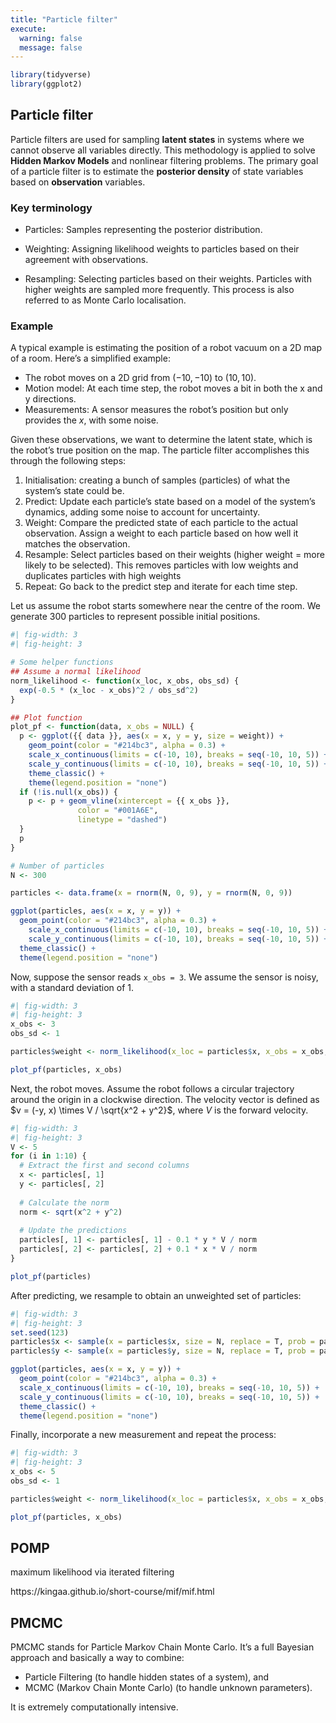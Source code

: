 ```yaml
---
title: "Particle filter"
execute: 
  warning: false
  message: false
---
```


```r
library(tidyverse)
library(ggplot2)
```

## Particle filter

Particle filters are used for sampling **latent states** in systems where we cannot observe all variables directly. This methodology is applied to solve **Hidden Markov Models** and nonlinear filtering problems. The primary goal of a particle filter is to estimate the **posterior density** of state variables based on **observation** variables.

### Key terminology

- Particles: Samples representing the posterior distribution.

- Weighting: Assigning likelihood weights to particles based on their agreement with observations.

- Resampling: Selecting particles based on their weights. Particles with higher weights are sampled more frequently. This process is also referred to as Monte Carlo localisation.

### Example

A typical example is estimating the position of a robot vacuum on a 2D map of a room. Here's a simplified example:

- The robot moves on a 2D grid from $(-10, -10)$ to $(10, 10)$.
- Motion model: At each time step, the robot moves a bit in both the x and y directions.
- Measurements: A sensor measures the robot's position but only provides the $x$, with some noise.

Given these observations, we want to determine the latent state, which is the robot's true position on the map. The particle filter accomplishes this through the following steps:

1. Initialisation: creating a bunch of samples (particles) of what the system's state could be.
2. Predict: Update each particle's state based on a model of the system's dynamics, adding some noise to account for uncertainty.
3. Weight: Compare the predicted state of each particle to the actual observation. Assign a weight to each particle based on how well it matches the observation.
4. Resample: Select particles based on their weights (higher weight = more likely to be selected). This removes particles with low weights and duplicates particles with high weights
5. Repeat: Go back to the predict step and iterate for each time step.

Let us assume the robot starts somewhere near the centre of the room. We generate 300 particles to represent possible initial positions.

```r
#| fig-width: 3
#| fig-height: 3

# Some helper functions
## Assume a normal likelihood
norm_likelihood <- function(x_loc, x_obs, obs_sd) {
  exp(-0.5 * (x_loc - x_obs)^2 / obs_sd^2)
}

## Plot function
plot_pf <- function(data, x_obs = NULL) {
  p <- ggplot({{ data }}, aes(x = x, y = y, size = weight)) +
    geom_point(color = "#214bc3", alpha = 0.3) +
    scale_x_continuous(limits = c(-10, 10), breaks = seq(-10, 10, 5)) +
    scale_y_continuous(limits = c(-10, 10), breaks = seq(-10, 10, 5)) +
    theme_classic() +
    theme(legend.position = "none")
  if (!is.null(x_obs)) {
    p <- p + geom_vline(xintercept = {{ x_obs }},
               color = "#001A6E",
               linetype = "dashed")
  }
  p
}

# Number of particles
N <- 300

particles <- data.frame(x = rnorm(N, 0, 9), y = rnorm(N, 0, 9))

ggplot(particles, aes(x = x, y = y)) +
  geom_point(color = "#214bc3", alpha = 0.3) +
    scale_x_continuous(limits = c(-10, 10), breaks = seq(-10, 10, 5)) +
    scale_y_continuous(limits = c(-10, 10), breaks = seq(-10, 10, 5)) +
  theme_classic() +
  theme(legend.position = "none")
```

Now, suppose the sensor reads `x_obs = 3`. We assume the sensor is noisy, with a standard deviation of 1.

```r
#| fig-width: 3
#| fig-height: 3
x_obs <- 3
obs_sd <- 1

particles$weight <- norm_likelihood(x_loc = particles$x, x_obs = x_obs, obs_sd = obs_sd)

plot_pf(particles, x_obs)
```

Next, the robot moves. Assume the robot follows a circular trajectory around the origin in a clockwise direction. The velocity vector is defined as $v = (-y, x) \times V / \sqrt{x^2 + y^2}$, where $V$ is the forward velocity.

```r
#| fig-width: 3
#| fig-height: 3
V <- 5
for (i in 1:10) {
  # Extract the first and second columns
  x <- particles[, 1]
  y <- particles[, 2]
  
  # Calculate the norm
  norm <- sqrt(x^2 + y^2)
  
  # Update the predictions
  particles[, 1] <- particles[, 1] - 0.1 * y * V / norm
  particles[, 2] <- particles[, 2] + 0.1 * x * V / norm
}

plot_pf(particles)
```

After predicting, we resample to obtain an unweighted set of particles:

```r
#| fig-width: 3
#| fig-height: 3
set.seed(123)
particles$x <- sample(x = particles$x, size = N, replace = T, prob = particles$weight)
particles$y <- sample(x = particles$y, size = N, replace = T, prob = particles$weight)

ggplot(particles, aes(x = x, y = y)) +
  geom_point(color = "#214bc3", alpha = 0.3) +
  scale_x_continuous(limits = c(-10, 10), breaks = seq(-10, 10, 5)) +
  scale_y_continuous(limits = c(-10, 10), breaks = seq(-10, 10, 5)) +
  theme_classic() +
  theme(legend.position = "none")
```

Finally, incorporate a new measurement and repeat the process:

```r
#| fig-width: 3
#| fig-height: 3
x_obs <- 5
obs_sd <- 1

particles$weight <- norm_likelihood(x_loc = particles$x, x_obs = x_obs, obs_sd = obs_sd)

plot_pf(particles, x_obs)
```

## POMP

maximum likelihood via iterated filtering

https://kingaa.github.io/short-course/mif/mif.html

## PMCMC

PMCMC stands for Particle Markov Chain Monte Carlo. It's a full Bayesian approach and basically a way to combine:

- Particle Filtering (to handle hidden states of a system), and
- MCMC (Markov Chain Monte Carlo) (to handle unknown parameters).

It is extremely computationally intensive.